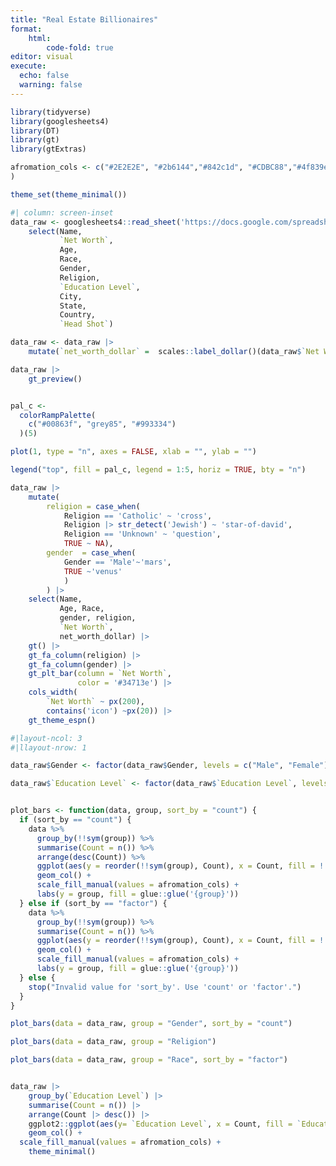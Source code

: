 ```yaml
---
title: "Real Estate Billionaires"
format:
    html:
        code-fold: true
editor: visual
execute: 
  echo: false
  warning: false
---
```


```r
library(tidyverse)
library(googlesheets4)
library(DT)
library(gt)
library(gtExtras)
```

```r
afromation_cols <- c("#2E2E2E", "#2b6144","#842c1d", "#CDBC88","#4f839e", "#bccbf3", "#e4e4e4"
)

theme_set(theme_minimal())
```

```r
#| column: screen-inset
data_raw <- googlesheets4::read_sheet('https://docs.google.com/spreadsheets/d/1ICjbS8SRTXU4VpcypX9Owot3RtCkByDu3sNh0n8Q6-o/edit#gid=0')|> 
    select(Name, 
           `Net Worth`, 
           Age, 
           Race, 
           Gender,
           Religion, 
           `Education Level`,
           City, 
           State,
           Country,
           `Head Shot`)

data_raw <- data_raw |> 
    mutate(`net_worth_dollar` =  scales::label_dollar()(data_raw$`Net Worth`)) 

data_raw |> 
    gt_preview()



```

```r

pal_c <- 
  colorRampPalette(
    c("#00863f", "grey85", "#993334")
  )(5)

plot(1, type = "n", axes = FALSE, xlab = "", ylab = "")

legend("top", fill = pal_c, legend = 1:5, horiz = TRUE, bty = "n")

```

```r
data_raw |> 
    mutate(
        religion = case_when(
            Religion == 'Catholic' ~ 'cross',
            Religion |> str_detect('Jewish') ~ 'star-of-david',
            Religion == 'Unknown' ~ 'question',
            TRUE ~ NA),
        gender  = case_when(
            Gender == 'Male'~'mars',
            TRUE ~'venus'
            )
        ) |> 
    select(Name, 
           Age, Race, 
           gender, religion, 
           `Net Worth`,
           net_worth_dollar) |>
    gt() |> 
    gt_fa_column(religion) |> 
    gt_fa_column(gender) |>
    gt_plt_bar(column = `Net Worth`, 
               color = '#34713e') |> 
    cols_width(
        `Net Worth` ~ px(200),
        contains('icon') ~px(20)) |> 
    gt_theme_espn()
```

```r
#|layout-ncol: 3
#|llayout-nrow: 1

data_raw$Gender <- factor(data_raw$Gender, levels = c("Male", "Female"))

data_raw$`Education Level` <- factor(data_raw$`Education Level`, levels = c("High School", "Bachelors", "Masters", "Doctorate"))



```

```r

plot_bars <- function(data, group, sort_by = "count") {
  if (sort_by == "count") {
    data %>%
      group_by(!!sym(group)) %>%
      summarise(Count = n()) %>%
      arrange(desc(Count)) %>%
      ggplot(aes(y = reorder(!!sym(group), Count), x = Count, fill = !!sym(group))) +
      geom_col() +
      scale_fill_manual(values = afromation_cols) +
      labs(y = group, fill = glue::glue('{group}'))
  } else if (sort_by == "factor") {
    data %>%
      group_by(!!sym(group)) %>%
      summarise(Count = n()) %>%
      ggplot(aes(y = reorder(!!sym(group), Count), x = Count, fill = !!sym(group))) +
      geom_col() +
      scale_fill_manual(values = afromation_cols) +
      labs(y = group, fill = glue::glue('{group}'))
  } else {
    stop("Invalid value for 'sort_by'. Use 'count' or 'factor'.")
  }
}
```

```r
plot_bars(data = data_raw, group = "Gender", sort_by = "count")
```

```r

plot_bars(data = data_raw, group = "Religion")

plot_bars(data = data_raw, group = "Race", sort_by = "factor")


```

```r


```

```r


data_raw |> 
    group_by(`Education Level`) |> 
    summarise(Count = n()) |> 
    arrange(Count |> desc()) |> 
    ggplot2::ggplot(aes(y= `Education Level`, x = Count, fill = `Education Level`)) +
    geom_col() +
  scale_fill_manual(values = afromation_cols) +
    theme_minimal()
```
